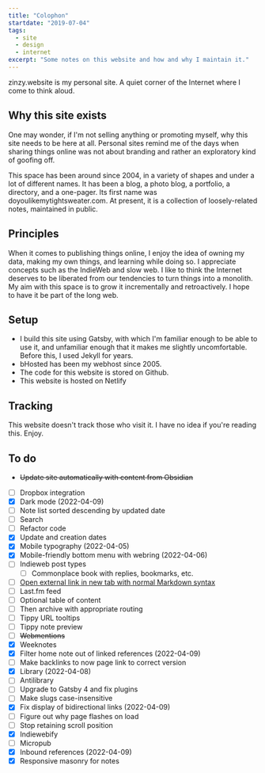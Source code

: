 ```yaml
---
title: "Colophon"
startdate: "2019-07-04"
tags:
  - site
  - design
  - internet
excerpt: "Some notes on this website and how and why I maintain it."
---
```

zinzy.website is my personal site. A quiet corner of the Internet where I come to think aloud.

## Why this site exists
One may wonder, if I'm not selling anything or promoting myself, why this site needs to be here at all. Personal sites remind me of the days when sharing things online was not about branding and rather an exploratory kind of goofing off.

This space has been around since 2004, in a variety of shapes and under a lot of different names. It has been a blog, a photo blog, a portfolio, a directory, and a one-pager. Its first name was doyoulikemytightsweater.com. At present, it is a collection of loosely-related notes, maintained in public. 

## Principles
When it comes to publishing things online, I enjoy the idea of owning my data, making my own things, and learning while doing so. I appreciate concepts such as the IndieWeb and slow web. I like to think the Internet deserves to be liberated from our tendencies to turn things into a monolith. My aim with this space is to grow it incrementally and retroactively. I hope to have it be part of the long web.

## Setup
- I build this site using Gatsby, with which I'm familiar enough to be able to use it, and unfamiliar enough that it makes me slightly uncomfortable. Before this, I used Jekyll for years.
- bHosted has been my webhost since 2005.
- The code for this website is stored on Github.
- This website is hosted on Netlify

## Tracking
This website doesn't track those who visit it. I have no idea if you're reading this. Enjoy.

## To do
- ~~Update site automatically with content from Obsidian~~
- [ ] Dropbox integration
- [x] Dark mode (2022-04-09)
- [ ] Note list sorted descending by updated date
- [ ] Search
- [ ] Refactor code
- [x] Update and creation dates
- [x] Mobile typography (2022-04-05)
- [x] Mobile-friendly bottom menu with webring (2022-04-06)
- [ ] Indieweb post types
  - [ ] Commonplace book with replies, bookmarks, etc.
- [ ] [Open external link in new tab with normal Markdown syntax](https://danielgregory.dev/articles/open-links-in-new-tab-gatsby-mdx)
- [ ] Last.fm feed
- [ ] Optional table of content
- [ ] Then archive with appropriate routing
- [ ] Tippy URL tooltips
- [ ] Tippy note preview 
- [ ] ~~Webmentions~~
- [x] Weeknotes
- [x] Filter home note out of linked references (2022-04-09)
- [ ] Make backlinks to now page link to correct version
- [x] Library (2022-04-08)
- [ ] Antilibrary
- [ ] Upgrade to Gatsby 4 and fix plugins
- [ ] Make slugs case-insensitive
- [x] Fix display of bidirectional links (2022-04-09)
- [ ] Figure out why page flashes on load
- [ ] Stop retaining scroll position
- [x] Indiewebify
- [ ] Micropub
- [x] Inbound references (2022-04-09)
- [x] Responsive masonry for notes